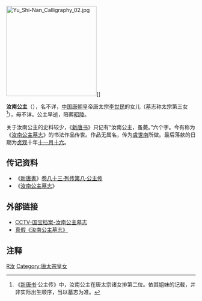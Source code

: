 [[File:Yu_Shi-Nan_Calligraphy_02.jpg|240px]]]]
{{東亞女性歷史人物
| 名稱=汝南公主
| 身份=[[唐朝|唐朝]]公主
| 畫像=
| 說明=
| 姓=李
| 名=
| 封爵=[[公主|公主]]
| 位號=
| 封號=汝南公主
| 出生年=
| 逝世年=636年
| 諡號=
| 墳墓=陪葬昭陵
| 父親=[[唐太宗|唐太宗]]
| 同胞兄弟=
| 母親=
|}}

'''汝南公主'''（{{bd|7世纪||636年|catIdx=Li,李}}），名不详，[[中国|中国]][[唐朝|唐朝]]皇帝唐太宗[[李世民|李世民]]的女儿（墓志称太宗第三女<ref>《[[新唐书|新唐书]]·公主传》中，汝南公主在唐太宗诸女排第二位。依其姐妹的记载，并非实际出生顺序，当以墓志为准。</ref>），母不详。公主早逝，陪葬[[唐昭陵|昭陵]]。

关于汝南公主的史料较少，《[[s:新唐书/卷83|新唐书]]》只记有“汝南公主，蚤薨。”六个字。今有称为《[[汝南公主墓志|汝南公主墓志]]》的书法作品传世。作品无属名，传为[[虞世南|虞世南]]所做。最后落款的日期为[[贞观|贞观]]十年[[十一月十六|十一月十六]]。

== 传记资料 ==
*《[[新唐書|新唐書]]》[[s:新唐书/卷83|卷八十三·列传第八·公主传]]
*《[[汝南公主墓志|汝南公主墓志]]》
{{quote|<p>
:'''公主'''讳，字<ref>原文：'''公主讳字陇西狄道人'''，应是公主'''讳'''某'''字'''某陇西狄道人。</ref>，[[陇西郡|陇西]][[狄道县|狄道]]人<ref>陇西狄道人，是依家族（[[陇西李氏|陇西李氏]]）[[郡望|郡望]]所在而称，并非实际[[出生地|出生地]]。</ref>。
:皇帝之第三女也。天潢疏润，圆折浮夜光之采；若木分晖，秾华照朝阳之色。故能聪颖外发，闲明内映，训范生知，尚观箴于女史；言容成则，犹习礼于公宫。至如怡色就养，佩帉晨省，敬爱兼极，左右无方。加以学殚绨素，艺兼鞶紩，令问芳猷，仪形闺阃。厶年厶月，有诏封[[汝南郡|汝南郡]]公主。锡从珪瑞，礼崇汤沐，车服徽章，事忧前典。属九地绝维，四星潜曜，毁瘠载形，哀号过礼，茧纩不袭，壃酪无嗞，灰琯亟移，陵茔浸远，虽容服外变，而沉忧内结，不胜孺慕之哀，遂成伤生之性，天道佑仁，奚起冥漠，以今[[贞观|贞观]]十年<ref>贞观十年即公元636年。</ref>十一月丁亥朔十六日。
</p>}}

== 外部链接 ==
*[http://v.youku.com/v_playlist/f2117307o1p14.html CCTV-国宝档案-汝南公主墓志]{{dead link|date=2018年3月 |bot=InternetArchiveBot |fix-attempted=yes }}
*[http://www.cctv.com/program/zoujinkexue/topic/science/C12842/20040830/102144.shtml 真假《汝南公主墓志》] {{Wayback|url=http://www.cctv.com/program/zoujinkexue/topic/science/C12842/20040830/102144.shtml |date=20160304215729 }}

== 注释 ==
{{Reflist}}

[[Category:唐朝公主|R汝]]
[[Category:唐太宗皇女|Category:唐太宗皇女]]